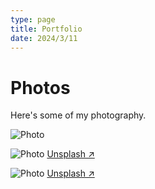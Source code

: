 ```yaml
---
type: page
title: Portfolio
date: 2024/3/11
---
```


# Photos

Here's some of my photography.


<Image
  src="/images/photo-bg.jpg"
  alt="Photo"
  width={1125}
  height={750}
  priority
  className="next-image"
/>


<Image
  src="/images/photo2.jpg"
  alt="Photo"
  width={1125}
  height={750}
  priority
  className="next-image"
/>
[Unsplash ↗ ](https://unsplash.com/photos/WeYamle9fDM)

<Image
  src="/images/photo.jpg"
  alt="Photo"
  width={1125}
  height={750}
  priority
  className="next-image"
/>
[Unsplash ↗ ](https://unsplash.com/photos/ndN00KmbJ1c)
